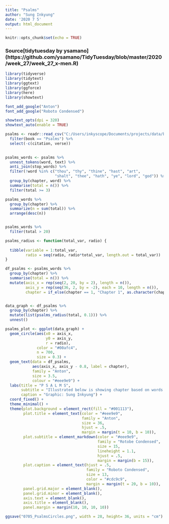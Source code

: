 ```yaml
---
title: "Psalms"
author: "Sung Inkyung"
date: '2020 7 5'
output: html_document
---
```


```r
knitr::opts_chunk$set(echo = TRUE)
```
### Source[tidytuesday by ysamano] (https://github.com/ysamano/TidyTuesday/blob/master/2020/week_27/week_27_x-men.R)
```r
library(tidyverse)
library(tidytext)
library(ggtext)
library(ggforce)
library(here)
library(showtext)

font_add_google("Anton")
font_add_google("Roboto Condensed")

showtext_opts(dpi = 320)
showtext_auto(enable = TRUE)

```


```r
psalms <- readr::read_csv("C:/Users/inkyscope/Documents/projects/data/bible_kjv_new.csv") %>% 
  filter(book == "Psalms") %>% 
  select(-c(citation, verse))
     

psalms_words <- psalms %>%
  unnest_tokens(word, text) %>%
  anti_join(stop_words) %>%
  filter(!word %in% c("thou", "thy", "thine", "hast", "art",
                      "shalt", "thee", "hath", "ye", "lord", "god")) %>% 
  group_by(chapter, word) %>% 
  summarise(total = n()) %>% 
  filter(total >= 3)

psalms_words %>% 
  group_by(chapter) %>% 
  summarize(n = sum(total)) %>% 
  arrange(desc(n))


psalms_words %>% 
  filter(total > 20)

```


```r
psalms_radius <- function(total_var, radio) {
  
  tibble(variable = 1:total_var,
         radio = seq(radio, radio*total_var, length.out = total_var))
}

df_psalms <- psalms_words %>% 
  group_by(chapter) %>% 
  summarise(total = n()) %>% 
  mutate(axis_x = rep(seq(2, 20, by = 2), length = n()),
         axis_y = rep(seq(36, 2, by = -2), each = 10, length = n()),
         chapter = if_else(chapter == 1, "Chapter 1", as.character(chapter)))


data_graph <- df_psalms %>% 
  group_by(chapter) %>% 
  mutate(list(psalms_radius(total, 0.1))) %>% 
  unnest()
```


```r
psalms_plot <- ggplot(data_graph) +
  geom_circle(aes(x0 = axis_x,
                  y0 = axis_y,
                  r = radio),
              color = "#00afc4",
              n = 700,
              size = 0.3) +
  geom_text(data = df_psalms,
            aes(axis_x, axis_y - 0.8, label = chapter),
            family = "Anton",
            size = 3.5, 
            colour = "#eee9e9") +
  labs(title = "P S A L M S",
       subtitle = "Illustrated below is showing chapter based on words frequency appeared more than 3 times.<br> Unsurprisingly chapter 119 has the highest number of words, followed by 78, 89, 18, 37, 68,<br>107, 136, 105, 106. As well, chapter 119 includes the most repeated words, followed by<br>chapter 136 including **endureth** and **mercy**. In the chapter 119, **commandments**,<br>**law**, **precepts**, **statutes**, **testimonies** appear more then 20 times and<br>**word** repeats **38** times.",
       caption = "Graphic: Sung Inkyung") +
  coord_fixed() +
  theme_minimal() +
  theme(plot.background = element_rect(fill = "#001113"),
        plot.title = element_text(color = "#eee9e9",
                                  family = "Anton",
                                  size = 36,
                                  hjust = .5,
                                  margin = margin(t = 10, b = 10)),
        plot.subtitle = element_markdown(color = "#eee9e9",
                                         family = "Rotobe Condensed",
                                         size = 15,
                                         lineheight = 1.1,
                                         hjust = .5,
                                         margin = margin(b = 15)),
        plot.caption = element_text(hjust = .5,
                                    family = "Roboto Condensed",
                                    size = 13,
                                    color = "#cdc9c9",
                                    margin = margin(t = 20, b = 10)),
        panel.grid.major = element_blank(),
        panel.grid.minor = element_blank(),
        axis.text = element_blank(),
        axis.title = element_blank(),
        panel.margin = margin(10, 10, 10, 10))

ggsave("0705_PsalmsCircles.png", width = 28, height= 36, units = "cm")

```

